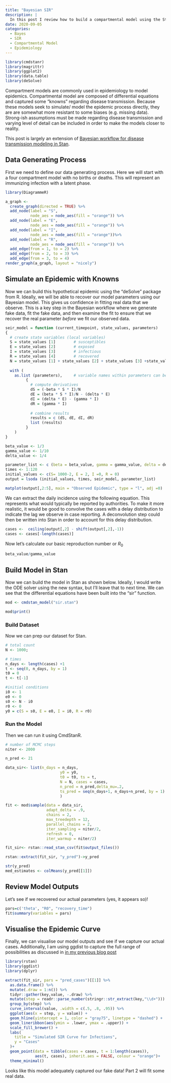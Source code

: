 ```yaml
---
title: "Bayesian SIR"
description: |
  In this post I review how to build a compartmental model using the Stan probabilistic computing language. This is based largely by the case study, [Bayesian workflow for disease transmission modeling in Stan](https://mc-stan.org/users/documentation/case-studies/boarding_school_case_study.html) which has been expanded to include a second compartment for exposed individuals as well as utilise case incidence data rather than prevalence.
date: 2020-09-05
categories:
  - Bayes
  - SIR
  - Compartmental Model
  - Epidemiology
---
```


```r
library(cmdstanr)
library(magrittr)
library(ggplot2)
library(data.table)
library(deSolve)
```

Compartment models are commonly used in epidemiology to model epidemics. 
Compartmental model are composed of differential equations and captured some "knowns" regarding disease transmission.
Because these models seek to simulate/ model the epidemic process directly, they are are somewhat more resistant to some biases (e.g. missing data).
Strong-ish assumptions must be made regarding disease transmission and varying level of detail can be included in order to make the models closer to reality.

This post is largely an extension of [Bayesian workflow for disease transmission modeling in Stan](https://mc-stan.org/users/documentation/case-studies/boarding_school_case_study.html).

## Data Generating Process

First we need to define our data generating process. 
Here we will start with a four compartment model with no births or deaths.
This will represent an immunizing infection with a latent phase.

```r
library(DiagrammeR)

a_graph <-
  create_graph(directed = TRUE) %>%
  add_node(label = "S", 
           node_aes = node_aes(fill = "orange")) %>% 
  add_node(label = "E",
           node_aes = node_aes(fill = "orange")) %>%
  add_node(label = "I",
           node_aes = node_aes(fill = "orange"))%>%
  add_node(label = "R",
           node_aes = node_aes(fill = "orange")) %>%
  add_edge(from = 1, to = 2) %>% 
  add_edge(from = 2, to = 3) %>% 
  add_edge(from = 3, to = 4)
render_graph(a_graph, layout = "nicely")
```

## Simulate an Epidemic with Knowns

Now we can build this hypothetical epidemic using the "deSolve" package from R.
Ideally, we will be able to recover our model parameters using our Bayesian model.
This gives us confidence in fitting real data that we observe.
This is a key step in the Bayesian workflow where we generate fake data, fit the fake data, and then examine the fit to ensure that we recover the real parameter _before_ we fit our observed data.

```r
seir_model = function (current_timepoint, state_values, parameters)
{
  # create state variables (local variables)
  S = state_values [1]        # susceptibles
  E = state_values [2]        # exposed
  I = state_values [3]        # infectious
  R = state_values [4]        # recovered
  N = state_values [1] + state_values [2] + state_values [3] +state_values [4]
  
  with ( 
    as.list (parameters),     # variable names within parameters can be used 
         {
           # compute derivatives
           dS = (-beta * S * I)/N
           dE = (beta * S * I)/N - (delta * E)
           dI = (delta * E) - (gamma * I)
           dR = (gamma * I)
           
           # combine results
           results = c (dS, dE, dI, dR)
           list (results)
         }
    )
}

beta_value <- 1/3
gamma_value <- 1/10
delta_value <- 1/4

parameter_list <- c (beta = beta_value, gamma = gamma_value, delta = delta_value)
times <- 1:120
initial_values <- c(S= 1000-2, E = 2, I =0, R = 0)
output = lsoda (initial_values, times, seir_model, parameter_list)

matplot(output[,2:5], main = "Observed Epidemic", type = "l", adj =0)
```

We can extract the daily incidence using the following equation.
This represents what would typically be reported by authorities.
To make it more realistic, it would be good to convolve the cases with a delay distribution to indicate the lag we observe in case reporting.
A deconvolution step could then be written into Stan in order to account for this delay distribution.

```r
cases <-  ceiling(output[,2] - shift(output[,2],-1))
cases <- cases[-length(cases)]
```

Now let's calculate our basic reproduction number or $R_0$

```r
beta_value/gamma_value
```

## Build Model in Stan

Now we can build the model in Stan as shown below.
Ideally, I would write the ODE solver using the new syntax, but I'll leave that to next time.
We can see that the differential equations have been built into the "sir" function.

```r
mod <- cmdstan_model("sir.stan")

mod$print()
```

### Build Dataset

Now we can prep our dataset for Stan.

```r
# total count
N <- 1000;

# times
n_days <- length(cases) +1
t <- seq(0, n_days, by = 1)
t0 = 0
t <- t[-1]

#initial conditions
i0 <- 1
e0 <- 0
s0 <- N - i0
r0 <- 0
y0 = c(S = s0, E = e0, I = i0, R = r0)
```

### Run the Model

Then we can run it using CmdStanR.

```r
# number of MCMC steps
niter <- 2000

n_pred <- 21

data_sir<- list(n_days = n_days, 
                        y0 = y0,
                        t0 = t0, ts = t, 
                        N = N, cases = cases,
                        n_pred = n_pred,delta_mu=.2,
                        ts_pred = seq(n_days+1, n_days+n_pred, by = 1)
                        )

fit <- mod$sample(data = data_sir,
                  adapt_delta = .9,
                  chains = 2, 
                  max_treedepth = 12,
                  parallel_chains = 2,
                  iter_sampling = niter/2,
                  refresh = 0,
                  iter_warmup = niter/2)

fit_sir<- rstan::read_stan_csv(fit$output_files())

rstan::extract(fit_sir, "y_pred")->y_pred

str(y_pred)
med_estimates <- colMeans(y_pred[[1]])
```

## Review Model Outputs

Let's see if we recovered our actual parameters (yes, it appears so)!

```r
pars=c('theta', "R0", "recovery_time")
fit$summary(variables = pars)
```

## Visualise the Epidemic Curve

Finally, we can visualise our model outputs and see if we capture our actual cases. 
Additionally, I am using ggdist to capture the full range of possibilities as discussed in [in my previous blog post](https://michaeldewittjr.com/dewitt_blog/posts/2020-08-09-ggdist-and-epidemic-curves/.)

```r
library(rstan)
library(ggdist)
library(dplyr)

extract(fit_sir, pars = "pred_cases")[[1]] %>%
  as.data.frame() %>%
  mutate(.draw = 1:n()) %>%
  tidyr::gather(key,value, -.draw) %>%
  mutate(step = readr::parse_number(stringr::str_extract(key,"\\d+"))) %>%
  group_by(step) %>%
  curve_interval(value, .width = c(.5, .8, .95)) %>%
  ggplot(aes(x = step, y = value)) +
  geom_hline(yintercept = 1, color = "gray75", linetype = "dashed") +
  geom_lineribbon(aes(ymin = .lower, ymax = .upper)) +
  scale_fill_brewer() +
  labs(
    title = "Simulated SIR Curve for Infections",
    y = "Cases"
  )+
  geom_point(data = tibble(cases = cases, t = 1:length(cases)),
             aes(t, cases), inherit.aes = FALSE, colour = "orange")+
  theme_minimal()
```

Looks like this model adequately captured our fake data!
Part 2 will fit some real data.